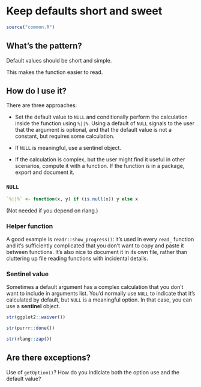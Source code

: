 # Keep defaults short and sweet {#args-defaults-short}

```r
source("common.R")
```

## What's the pattern?

Default values should be short and simple.

This makes the function easier to read.

## How do I use it?

There are three approaches:

* Set the default value to `NULL` and conditionally perform the calculation 
  inside the function using `%||%`. Using a default of `NULL` signals to the
  user that the argument is optional, and that the default value is not a 
  constant, but requires some calculation.

* If `NULL` is meaningful, use a sentinel object.

* If the calculation is complex, but the user might find it useful in other 
  scenarios, compute it with a function. If the function is in a package,
  export and document it.

### `NULL`

```r
`%||%` <- function(x, y) if (is.null(x)) y else x
```

(Not needed if you depend on rlang.)

### Helper function

A good example is `readr::show_progress()`: it's used in every `read_` function and it's sufficiently complicated that you don't want to copy and paste it between functions. It's also nice to document it in its own file, rather than cluttering up file reading functions with incidental details.

### Sentinel value {#args-default-sentinel}

Sometimes a default argument has a complex calculation that you don't want to include in arguments list. You'd normally use `NULL` to indicate that it's calculated by default, but `NULL` is a meaningful option. In that case, you can use a __sentinel__ object.

```r
str(ggplot2::waiver())

str(purrr::done())

str(rlang::zap())
```

## Are there exceptions?

Use of `getOption()`? How do you indiciate both the option use and the default value?
